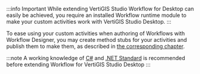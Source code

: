 :::info Important
While extending VertiGIS Studio Workflow for Desktop can easily be achieved, you require an installed Workflow runtime module to make your custom activities work with VertiGIS Studio Desktop.
:::

To ease using your custom activities when authoring of Workflows with Workflow Designer, you may create method stubs for your activities and publish them to make them, as described in [the corresponding chapter](./sdk-net-register-activities).

:::note
A working knowledge of [C#](https://docs.microsoft.com/en-ca/dotnet/csharp/) and [.NET Standard](https://dotnet.microsoft.com/platform/dotnet-standard) is recommended before extending Workflow for VertiGIS Studio Desktop
:::
